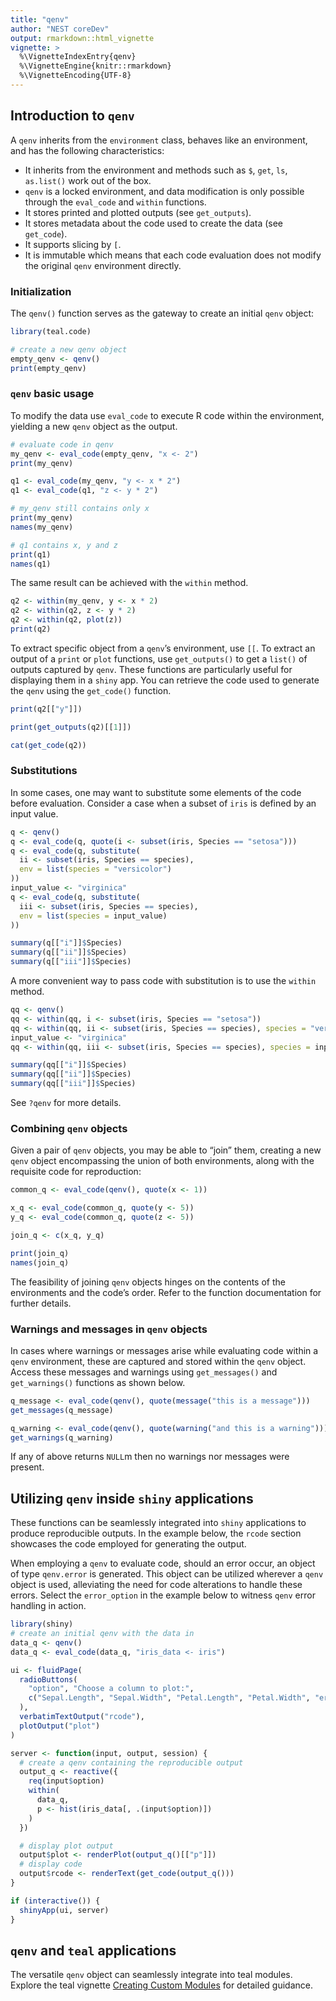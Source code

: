 ```yaml
---
title: "qenv"
author: "NEST coreDev"
output: rmarkdown::html_vignette
vignette: >
  %\VignetteIndexEntry{qenv}
  %\VignetteEngine{knitr::rmarkdown}
  %\VignetteEncoding{UTF-8}
---
```


## Introduction to `qenv`

A `qenv` inherits from the `environment` class, behaves like an environment, and has the following characteristics:

- It inherits from the environment and methods such as `$`, `get`, `ls`, `as.list()` work out of the box.
- `qenv` is a locked environment, and data modification is only possible through the `eval_code` and `within` functions.
- It stores printed and plotted outputs (see `get_outputs`).
- It stores metadata about the code used to create the data (see `get_code`).
- It supports slicing by `[`.
- It is immutable which means that each code evaluation does not modify the original `qenv` environment directly.

### Initialization

The `qenv()` function serves as the gateway to create an initial `qenv` object:

```r
library(teal.code)

# create a new qenv object
empty_qenv <- qenv()
print(empty_qenv)
```

### `qenv` basic usage

To modify the data use `eval_code` to execute R code within the environment, yielding a new `qenv` object as the output.

```r
# evaluate code in qenv
my_qenv <- eval_code(empty_qenv, "x <- 2")
print(my_qenv)

q1 <- eval_code(my_qenv, "y <- x * 2")
q1 <- eval_code(q1, "z <- y * 2")

# my_qenv still contains only x
print(my_qenv)
names(my_qenv)

# q1 contains x, y and z
print(q1)
names(q1)
```

The same result can be achieved with the `within` method.

```r
q2 <- within(my_qenv, y <- x * 2)
q2 <- within(q2, z <- y * 2)
q2 <- within(q2, plot(z))
print(q2)
```

To extract specific object from a `qenv`'s environment, use `[[`. To extract an output of a `print` or `plot` functions, use `get_outputs()` to get a `list()` of outputs captured by `qenv`. These functions are particularly useful for displaying them in a `shiny` app. You can retrieve the code used to generate the `qenv` using the `get_code()` function.

```r
print(q2[["y"]])

print(get_outputs(q2)[[1]])

cat(get_code(q2))
```

### Substitutions

In some cases, one may want to substitute some elements of the code before evaluation.
Consider a case when a subset of `iris` is defined by an input value.

```r
q <- qenv()
q <- eval_code(q, quote(i <- subset(iris, Species == "setosa")))
q <- eval_code(q, substitute(
  ii <- subset(iris, Species == species),
  env = list(species = "versicolor")
))
input_value <- "virginica"
q <- eval_code(q, substitute(
  iii <- subset(iris, Species == species),
  env = list(species = input_value)
))

summary(q[["i"]]$Species)
summary(q[["ii"]]$Species)
summary(q[["iii"]]$Species)
```

A more convenient way to pass code with substitution is to use the `within` method.

```r
qq <- qenv()
qq <- within(qq, i <- subset(iris, Species == "setosa"))
qq <- within(qq, ii <- subset(iris, Species == species), species = "versicolor")
input_value <- "virginica"
qq <- within(qq, iii <- subset(iris, Species == species), species = input_value)

summary(qq[["i"]]$Species)
summary(qq[["ii"]]$Species)
summary(qq[["iii"]]$Species)
```

See `?qenv` for more details.

### Combining `qenv` objects

Given a pair of `qenv` objects, you may be able to "join" them, creating a new `qenv` object encompassing the union of both environments, along with the requisite code for reproduction:

```r
common_q <- eval_code(qenv(), quote(x <- 1))

x_q <- eval_code(common_q, quote(y <- 5))
y_q <- eval_code(common_q, quote(z <- 5))

join_q <- c(x_q, y_q)

print(join_q)
names(join_q)
```

The feasibility of joining `qenv` objects hinges on the contents of the environments and the code's order. Refer to the function documentation for further details.

### Warnings and messages in `qenv` objects

In cases where warnings or messages arise while evaluating code within a `qenv` environment, these are captured and stored within the `qenv` object. Access these messages and warnings using `get_messages()` and `get_warnings()` functions as shown below.
 

```r
q_message <- eval_code(qenv(), quote(message("this is a message")))
get_messages(q_message)

q_warning <- eval_code(qenv(), quote(warning("and this is a warning")))
get_warnings(q_warning)
```

If any of above returns `NULL`m then no warnings nor messages were present.

## Utilizing `qenv` inside `shiny` applications

These functions can be seamlessly integrated into `shiny` applications to produce reproducible outputs. In the example below, the `rcode` section showcases the code employed for generating the output.

When employing a `qenv` to evaluate code, should an error occur, an object of type `qenv.error` is generated. This object can be utilized wherever a `qenv` object is used, alleviating the need for code alterations to handle these errors. Select the `error_option` in the example below to witness `qenv` error handling in action.

```r
library(shiny)
# create an initial qenv with the data in
data_q <- qenv()
data_q <- eval_code(data_q, "iris_data <- iris")

ui <- fluidPage(
  radioButtons(
    "option", "Choose a column to plot:",
    c("Sepal.Length", "Sepal.Width", "Petal.Length", "Petal.Width", "error_option")
  ),
  verbatimTextOutput("rcode"),
  plotOutput("plot")
)

server <- function(input, output, session) {
  # create a qenv containing the reproducible output
  output_q <- reactive({
    req(input$option)
    within(
      data_q,
      p <- hist(iris_data[, .(input$option)])
    )
  })

  # display plot output
  output$plot <- renderPlot(output_q()[["p"]])
  # display code
  output$rcode <- renderText(get_code(output_q()))
}

if (interactive()) {
  shinyApp(ui, server)
}
```


## `qenv` and `teal` applications

The versatile `qenv` object can seamlessly integrate into teal modules. Explore the teal vignette [Creating Custom Modules](https://insightsengineering.github.io/teal/latest-tag/articles/creating-custom-modules.html) for detailed guidance.
